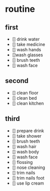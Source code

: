 # routine

## first

- [] drink water
- [] take medicine
- [] wash hands
- []wash glasses
- [] brush teeth
- [] wash face

## second

- [] clean floor
- [] clean bed
- [] clean kitchen

## third

- [] prepare drink
- [] take shower
- [] brush teeth
- [] wash hair
- [] wash body
- [] wash face
- [] flossing
- [] nose cleaning
- [] trim nails
- [] trim nails foot
- [] use lip cream
